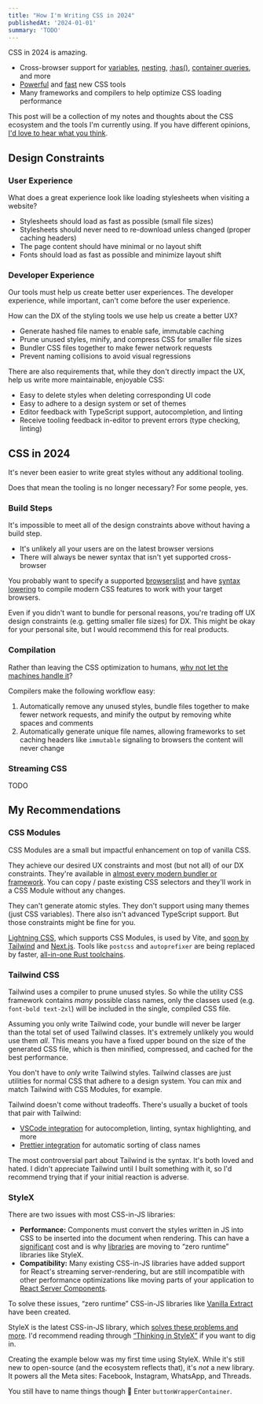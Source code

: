 ```yaml
---
title: "How I'm Writing CSS in 2024"
publishedAt: '2024-01-01'
summary: 'TODO'
---
```


CSS in 2024 is amazing.

- Cross-browser support for [variables](https://caniuse.com/css-nesting), [nesting](https://caniuse.com/css-variables), [:has()](https://caniuse.com/css-has), [container queries](https://caniuse.com/css-container-queries), and more
- [Powerful](https://stylexjs.com/) and [fast](https://lightningcss.dev/) new CSS tools
- Many frameworks and compilers to help optimize CSS loading performance

This post will be a collection of my notes and thoughts about the CSS ecosystem and the tools I'm currently using. If you have different opinions, [I'd love to hear what you think](https://twitter.com/leeerob).

## Design Constraints

### User Experience

What does a great experience look like loading stylesheets when visiting a website?

- Stylesheets should load as fast as possible (small file sizes)
- Stylesheets should never need to re-download unless changed (proper caching headers)
- The page content should have minimal or no layout shift
- Fonts should load as fast as possible and minimize layout shift

### Developer Experience

Our tools must help us create better user experiences. The developer experience, while important, can't come before the user experience.

How can the DX of the styling tools we use help us create a better UX?

- Generate hashed file names to enable safe, immutable caching
- Prune unused styles, minify, and compress CSS for smaller file sizes
- Bundler CSS files together to make fewer network requests
- Prevent naming collisions to avoid visual regressions

There are also requirements that, while they don't directly impact the UX, help us write more maintainable, enjoyable CSS:

- Easy to delete styles when deleting corresponding UI code
- Easy to adhere to a design system or set of themes
- Editor feedback with TypeScript support, autocompletion, and linting
- Receive tooling feedback in-editor to prevent errors (type checking, linting)

## CSS in 2024

It's never been easier to write great styles without any additional tooling.

<LiveCode example="html" />

Does that mean the tooling is no longer necessary? For some people, yes.

### Build Steps

It's impossible to meet all of the design constraints above without having a build step.

- It's unlikely all your users are on the latest browser versions
- There will always be newer syntax that isn't yet supported cross-browser

You probably want to specify a supported [browserslist](https://browsersl.ist/) and have [syntax lowering](https://lightningcss.dev/transpilation.html) to compile modern CSS features to work with your target browsers.

Even if you didn't want to bundle for personal reasons, you're trading off UX design constraints (e.g. getting smaller file sizes) for DX. This might be okay for your personal site, but I would recommend this for real products.

### Compilation

Rather than leaving the CSS optimization to humans, [why not let the machines handle it](https://csswizardry.com/2023/10/the-three-c-concatenate-compress-cache/)?

Compilers make the following workflow easy:

1. Automatically remove any unused styles, bundle files together to make fewer network requests, and minify the output by removing white spaces and comments
2. Automatically generate unique file names, allowing frameworks to set caching headers like `immutable` signaling to browsers the content will never change

### Streaming CSS

TODO

## My Recommendations

### CSS Modules

CSS Modules are a small but impactful enhancement on top of vanilla CSS.

They achieve our desired UX constraints and most (but not all) of our DX constraints. They're available in [almost every modern bundler or framework](https://github.com/css-modules/css-modules/blob/master/docs/get-started.md). You can copy / paste existing CSS selectors and they'll work in a CSS Module without any changes.

They can't generate atomic styles. They don't support using many themes (just CSS variables). There also isn't advanced TypeScript support. But those constraints might be fine for you.

<Callout emoji="💡">

[Lightning CSS](https://lightningcss.dev/), which supports CSS Modules, is used by Vite, and [soon by Tailwind](https://medium.com/@bomber.marek/whats-tailwind-oxide-engine-the-next-evolution-of-tailwind-css-32e7ef8e19a1) and [Next.js](https://twitter.com/leeerob/status/1740124461683409042). Tools like `postcss` and `autoprefixer` are being replaced by faster, [all-in-one Rust toolchains](https://leerob.io/blog/rust).

</Callout>

### Tailwind CSS

Tailwind uses a compiler to prune unused styles. So while the utility CSS framework contains _many_ possible class names, only the classes used (e.g. `font-bold text-2xl`) will be included in the single, compiled CSS file.

Assuming you only write Tailwind code, your bundle will never be larger than the total set of used Tailwind classes. It's extremely unlikely you would use them _all_. This means you have a fixed upper bound on the size of the generated CSS file, which is then minified, compressed, and cached for the best performance.

You don't have to _only_ write Tailwind styles. Tailwind classes are just utilities for normal CSS that adhere to a design system. You can mix and match Tailwind with CSS Modules, for example.

Tailwind doesn't come without tradeoffs. There's usually a bucket of tools that pair with Tailwind:

- [VSCode integration](https://tailwindcss.com/docs/editor-setup#intelli-sense-for-vs-code) for autocompletion, linting, syntax highlighting, and more
- [Prettier integration](https://tailwindcss.com/docs/editor-setup#automatic-class-sorting-with-prettier) for automatic sorting of class names

The most controversial part about Tailwind is the syntax. It's both loved and hated. I didn't appreciate Tailwind until I built something with it, so I'd recommend trying that if your initial reaction is adverse.

<LiveCode example="tailwind" />

### StyleX

There are two issues with most CSS-in-JS libraries:

- **Performance:** Components must convert the styles written in JS into CSS to be inserted into the document when rendering. This can have a [significant](https://dev.to/srmagura/why-were-breaking-up-wiht-css-in-js-4g9b) cost and is why [libraries](https://panda-css.com/docs/overview/why-panda) are moving to “zero runtime” libraries like StyleX.
- **Compatibility:** Many existing CSS-in-JS libraries have added support for React's streaming server-rendering, but are still incompatible with other performance optimizations like moving parts of your application to [React Server Components](https://nextjs.org/docs/app/building-your-application/rendering/server-components).

To solve these issues, “zero runtime” CSS-in-JS libraries like [Vanilla Extract](https://vanilla-extract.style/) have been created.

StyleX is the latest CSS-in-JS library, which [solves these problems and more](https://stylexjs.com/docs/learn/thinking-in-stylex/). I'd recommend reading through [“Thinking in StyleX”](https://stylexjs.com/docs/learn/thinking-in-stylex/) if you want to dig in.

Creating the example below was my first time using StyleX. While it's still new to open-source (and the ecosystem reflects that), it's _not_ a new library. It powers all the Meta sites: Facebook, Instagram, WhatsApp, and Threads.

You still have to name things though 🫠 Enter `buttonWrapperContainer`.

<LiveCode example="stylex" />
